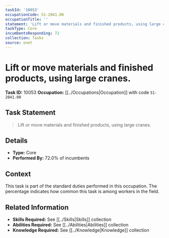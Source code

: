 ```yaml
---
taskId: '10053'
occupationCode: 51-2041.00
occupationTitle: ''
statement: 'Lift or move materials and finished products, using large cranes.'
taskType: Core
incumbentsResponding: 72
collection: Tasks
source: onet
---
```

# Lift or move materials and finished products, using large cranes.

**Task ID:** 10053
**Occupation:** [[../Occupations|Occupation]] with code `51-2041.00`

## Task Statement

> Lift or move materials and finished products, using large cranes.

## Details

- **Type:** Core
- **Performed By:** 72.0% of incumbents

## Context

This task is part of the standard duties performed in this occupation. The percentage indicates how common this task is among workers in the field.

## Related Information

- **Skills Required:** See [[../Skills|Skills]] collection
- **Abilities Required:** See [[../Abilities|Abilities]] collection
- **Knowledge Required:** See [[../Knowledge|Knowledge]] collection
